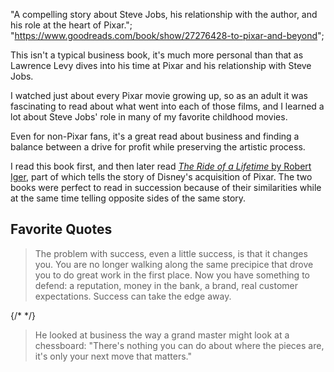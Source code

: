   "A compelling story about Steve Jobs, his relationship with the author, and his role at the heart of Pixar.";
  "https://www.goodreads.com/book/show/27276428-to-pixar-and-beyond";

This isn't a typical business book, it's much more personal than that as Lawrence Levy dives into his time at Pixar and his relationship with Steve Jobs.

I watched just about every Pixar movie growing up, so as an adult it was fascinating to read about what went into each of those films, and I learned a lot about Steve Jobs' role in many of my favorite childhood movies.

Even for non-Pixar fans, it's a great read about business and finding a balance between a drive for profit while preserving the artistic process.

I read this book first, and then later read [_The Ride of a Lifetime_ by Robert Iger](https://keegandonley.com/library/the-ride-of-a-lifetime "The Ride of a Lifetime"), part of which tells the story of Disney's acquisition of Pixar. The two books were perfect to read in succession because of their similarities while at the same time telling opposite sides of the same story.

## Favorite Quotes

> The problem with success, even a little success, is that it changes you. You are no longer walking along the same precipice that drove you to do great work in the first place. Now you have something to defend: a reputation, money in the bank, a brand, real customer expectations. Success can take the edge away.

{/*  */}

> He looked at business the way a grand master might look at a chessboard: "There's nothing you can do about where the pieces are, it's only your next move that matters."
